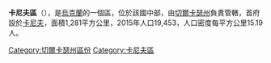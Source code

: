 '''卡尼夫區'''（{{lang-uk|Канівський район}}），是[[烏克蘭|烏克蘭]]的一個區，位於該國中部，由[[切爾卡瑟州|切爾卡瑟州]]負責管轄，首府設於[[卡尼夫|卡尼夫]]，面積1,281平方公里，2015年人口19,453，人口密度每平方公里15.19人。

[[Category:切爾卡瑟州區份|Category:切爾卡瑟州區份]]
[[Category:卡尼夫區|Category:卡尼夫區]]


{{Cherkasy-geo-stub}}